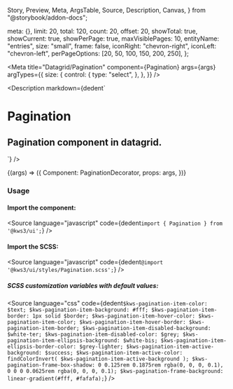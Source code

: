   Story,
  Preview,
  Meta,
  ArgsTable,
  Source,
  Description,
  Canvas,
} from "@storybook/addon-docs";

  meta: {},
  limit: 20,
  total: 120,
  count: 20,
  offset: 20,
  showTotal: true,
  showCurrent: true,
  showPerPage: true,
  maxVisiblePages: 10,
  entityName: "entries",
  size: "small",
  frame: false,
  iconRight: "chevron-right",
  iconLeft: "chevron-left",
  perPageOptions: [20, 50, 100, 150, 200, 250],
};

<Version />

<Meta
  title="Datagrid/Pagination"
  component={Pagination}
  args={args}
  argTypes={{
    size: {
      control: {
        type: "select",
      },
    },
  }}
/>

<Description
  markdown={dedent`
# Pagination
## Pagination component in datagrid.
`}
/>

<Canvas>
  <Story name="Pagination" args={args}>
    {(args) => ({
      Component: PaginationDecorator,
      props: args,
    })}
  </Story>
</Canvas>

<ArgsTable story="Pagination" />

### Usage

#### Import the component:

<Source
  language="javascript"
  code={dedent`import { Pagination } from '@kws3/ui';`}
/>

#### Import the SCSS:

<Source
  language="javascript"
  code={dedent`@import '@kws3/ui/styles/Pagination.scss';`}
/>

##### SCSS customization variables with default values:

<Source
  language="css"
  code={dedent`
    $kws-pagination-item-color: $text;
    $kws-pagination-item-background: #fff;
    $kws-pagination-item-border: 1px solid $border;
    $kws-pagination-item-hover-color: $kws-pagination-item-color;
    $kws-pagination-item-hover-border: $kws-pagination-item-border;
    $kws-pagination-item-disabled-background: $white-ter;
    $kws-pagination-item-disabled-color: $grey;
    $kws-pagination-item-ellipsis-background: $white-bis;
    $kws-pagination-item-ellipsis-border-color: $grey-lighter;
    $kws-pagination-item-active-background: $success;
    $kws-pagination-item-active-color: findColorInvert(
      $kws-pagination-item-active-background
    );
    $kws-pagination-frame-box-shadow: 0 0.125rem 0.1875rem rgba(0, 0, 0, 0.1),
      0 0 0 0.0625rem rgba(0, 0, 0, 0.1);
    $kws-pagination-frame-background: linear-gradient(#fff, #fafafa);
  `}
/>
